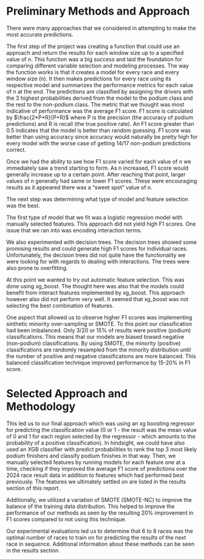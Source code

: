 # Preliminary Methods and Approach

There were many approaches that we considered in attempting to make the most accurate predictions.

The first step of the project was creating a function that could use an approach
and return the results for each window size up to a specified value of n. This
function was a big success and laid the foundation for comparing different
variable selection and modeling processes. The way the function works is that
it creates a model for every race and every window size (n). It then makes predictions
for every race using its respective model and summarizes the performance metrics for each value of n at the end.
The predictions are classified by assigning the drivers with the 3 highest probabilities
derived from the model to the podium class and the rest to the non-podium class. 
The metric that we thought was most indicative of performance was the average F1 score.
F1 score is calculated by $\frac{2*P*R}{P+R}$ where P is the precision (the accuracy of
podium predictions) and R is recall (the true positive rate). An F1 score greater than
0.5 indicates that the model is better than random guessing. F1 score was better than
using accuracy since accuracy would naturally be pretty high for every model with the worse case
of getting 14/17 non-podium predictions correct. 

Once we had the ability to see how F1 score varied for each value of n we immediately saw a trend
starting to form. As n increased, F1 score would generally increase up to a certain point. After
reaching that point, larger values of n generally had same or lower F1 scores. These were encouraging
results as it appeared there was a "sweet spot" value of n.

The next step was determining what type of model and feature selection was the best.

The first type of model that we fit was a logistic regression model with manually selected features.
This approach did not yield high F1 scores. One issue that we ran into was encoding interaction terms.

We also experimented with decision trees. The decision trees showed some promising results and could
generate high F1 scores for individual races. Unfortunately, the decision trees did not quite have the
functionality we were looking for with regards to dealing with interactions. The trees were also prone to
overfitting.

At this point we wanted to try out automatic feature selection. This was done using xg_boost. The thought here
was also that the models could benefit from interact features implemented by xg_boost. This approach however also
did not perform very well. It seemed that xg_boost was not selecting the best combination of features.

One aspect that allowed us to observe higher F1 scores was implementing sinthetic minority over-sampling or SMOTE.
To this point our classification had been imbalanced. Only 3/20 or 15% of results were positive (podium) classifications.
This means that our models are biased toward negative (non-podium) classifications. By using SMOTE, the minority (positive)
classifications are randomly resampled from the minority distribution until the number of positive and negative classifications
are more balanced. This balanced classification technique improved performance by 15-20% in F1 score. 

# Selected Approach and Methodology

This led us to our final approach which was using an xg boosting regressor for predicting 
the classification value (0 or 1 - the result was the mean value of 0 and 1 for each region
selected by the regressor - which amounts to the probability of a positive classification). 
In hindsight, we could have also used an XGB classifier with predict probabilities to 
rank the top 3 most likely podium finishers and classify podium finishes in that way. 
Then, we manually selected features by running models for each feature one at a time, checking if they improved the average F1 score of predictions over the 2024 race result data in addition to
features which had performed best previously. 
The features we ultimately settled on are listed in the results section of this report. 

Additionally, we utilized a variation of SMOTE (SMOTE-NC) to improve the balance of the 
training data distribution. This helped to improve the performance of our methods as seen by the resulting 20% improvement in F1 scores compared to not using this technique.

Our experimental evaluations led us to determine that 6 to 8 races was the 
optimal number of races to train on for predicting the results of the next race in 
sequence. Additional information about these methods can be seen in the results section. 

<!--
Logistic regression
Decision trees - overfitting

SMOTE - imbalance classification, only 15% of results were actual positive classification, biased toward negative classifications, improved performance by 15-20% in F1 score
xg_boost - automatically implements interaction features

automatic feature selection did not work well (from xg_boost)

manual forward selection - picking a few features, adding random features until we could no longer improve performance

Final:
manual selection
xg boosting regressor selecting top 3 probabilities 

-->